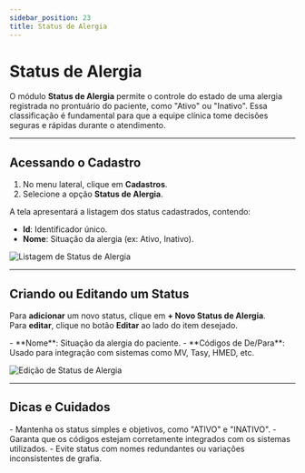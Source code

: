 ```yaml
---
sidebar_position: 23
title: Status de Alergia
---
```



# Status de Alergia

O módulo **Status de Alergia** permite o controle do estado de uma alergia registrada no prontuário do paciente, como "Ativo" ou "Inativo". Essa classificação é fundamental para que a equipe clínica tome decisões seguras e rápidas durante o atendimento.

---

## Acessando o Cadastro

1. No menu lateral, clique em **Cadastros**.
2. Selecione a opção **Status de Alergia**.

A tela apresentará a listagem dos status cadastrados, contendo:

- **Id**: Identificador único.
- **Nome**: Situação da alergia (ex: Ativo, Inativo).

![Listagem de Status de Alergia](/img/lista_stt_alergia.png)

---

## Criando ou Editando um Status

Para **adicionar** um novo status, clique em **+ Novo Status de Alergia**.  
Para **editar**, clique no botão **Editar** ao lado do item desejado.

<Admonition type="info" title="Campos de Cadastro">
- **Nome**: Situação da alergia do paciente.
- **Códigos de De/Para**: Usado para integração com sistemas como MV, Tasy, HMED, etc.
</Admonition>

![Edição de Status de Alergia](/img/edit_stt_alergia.png)

---

## Dicas e Cuidados

<Admonition type="tip" title="Boas Práticas">
- Mantenha os status simples e objetivos, como "ATIVO" e "INATIVO".
- Garanta que os códigos estejam corretamente integrados com os sistemas utilizados.
- Evite status com nomes redundantes ou variações inconsistentes de grafia.
</Admonition>

